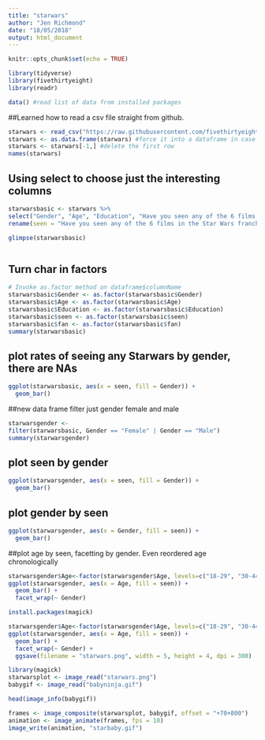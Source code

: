 ```yaml
---
title: "starwars"
author: "Jen Richmond"
date: "18/05/2018"
output: html_document
---
```


```r
knitr::opts_chunk$set(echo = TRUE)
```



```r
library(tidyverse)
library(fivethirtyeight)
library(readr)
```

```r
data() #read list of data from installed packages
```

##Learned how to read a csv file straight from github. 
```r

starwars <- read_csv("https://raw.githubusercontent.com/fivethirtyeight/data/master/star-wars-survey/StarWars.csv")
starwars <- as.data.frame(starwars) #force it into a dataframe in case its not
starwars <- starwars[-1,] #delete the first row
names(starwars)

```
## Using select to choose just the interesting columns
```r
starwarsbasic <- starwars %>%
select("Gender", "Age", "Education", "Have you seen any of the 6 films in the Star Wars franchise?", "Do you consider yourself to be a fan of the Star Wars film franchise?") %>%
rename(seen = "Have you seen any of the 6 films in the Star Wars franchise?", fan = "Do you consider yourself to be a fan of the Star Wars film franchise?")

glimpse(starwarsbasic)
```
```r

```
## Turn char in factors
```r
# Invoke as.factor method on dataframe$columnName
starwarsbasic$Gender <- as.factor(starwarsbasic$Gender)
starwarsbasic$Age <- as.factor(starwarsbasic$Age)
starwarsbasic$Education <- as.factor(starwarsbasic$Education)
starwarsbasic$seen <- as.factor(starwarsbasic$seen)
starwarsbasic$fan <- as.factor(starwarsbasic$fan)
summary(starwarsbasic)
```

## plot rates of seeing any Starwars by gender, there are NAs 
```r
ggplot(starwarsbasic, aes(x = seen, fill = Gender)) +
  geom_bar()
```

##new data frame filter just gender female and male
```r
starwarsgender <- 
filter(starwarsbasic, Gender == "Female" | Gender == "Male") 
summary(starwarsgender)

```
## plot seen by gender
```r
ggplot(starwarsgender, aes(x = seen, fill = Gender)) +
  geom_bar()
```
## plot gender by seen
```r
ggplot(starwarsgender, aes(x = Gender, fill = seen)) +
  geom_bar()
```
##plot age by seen, facetting by gender. Even reordered age chronologically

```r
starwarsgender$Age<-factor(starwarsgender$Age, levels=c("18-29", "30-44", "45-60", "> 60"), ordered=TRUE)
ggplot(starwarsgender, aes(x = Age, fill = seen)) +
  geom_bar() +
  facet_wrap(~ Gender)
```


```r
install.packages(magick)

```

```r
starwarsgender$Age<-factor(starwarsgender$Age, levels=c("18-29", "30-44", "45-60", "> 60"), ordered=TRUE)
ggplot(starwarsgender, aes(x = Age, fill = seen)) +
  geom_bar() +
  facet_wrap(~ Gender) +
  ggsave(filename = "starwars.png", width = 5, height = 4, dpi = 300)
```

```r
library(magick)
starwarsplot <- image_read("starwars.png")
babygif <- image_read("babyninja.gif")
```


```r
head(image_info(babygif))
```

```r
frames <- image_composite(starwarsplot, babygif, offset = "+70+800")
animation <- image_animate(frames, fps = 10)
image_write(animation, "starbaby.gif")
```







